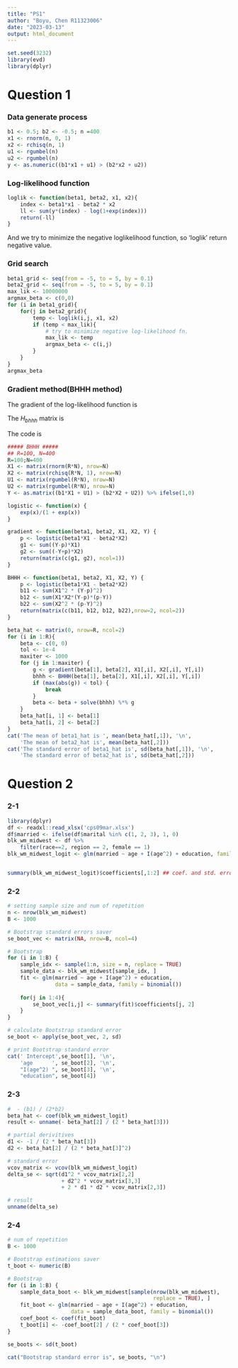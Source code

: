 ```yaml
---
title: "PS1"
author: "Boyu, Chen R11323006"
date: "2023-03-13"
output: html_document
---
```


```r
set.seed(3232)
library(evd)
library(dplyr)
```

# Question 1

### Data generate process

```r
b1 <- 0.5; b2 <- -0.5; n =400
x1 <- rnorm(n, 0, 1)
x2 <- rchisq(n, 1)
u1 <- rgumbel(n)
u2 <- rgumbel(n)
y <- as.numeric((b1*x1 + u1) > (b2*x2 + u2))
```

### Log-likelihood function

```{=tex}
\begin{align*}
& lnL(\beta_1, \beta_2;X_{1i}, X_{2i})\\ 
& = \sum_i[y_i(\beta_1X_{1i}-\beta_2X_{2i})-ln(1+exp(\beta_1X_{1i}-\beta_2X_{2i}))-(1-y_i)ln(1+exp(\beta_1X_{1i}-\beta_2X_{2i}))]\\ 
& =   \sum_i[y_i(\beta_1X_{1i}-\beta_2X_{2i}) - \frac{exp(\beta_1X_{1i}-\beta_2X_{2i})}{1+exp(\beta_1X_{1i}-\beta_2X_{2i})}X_{1i}]
\end{align*}
```

```r
loglik <- function(beta1, beta2, x1, x2){
    index <- beta1*x1 - beta2 * x2
    ll <- sum(y*(index) - log(1+exp(index)))
    return(-ll)
}
```

And we try to minimize the negative loglikelihood function, so 'loglik' return negative value.

### Grid search

```r
beta1_grid <- seq(from = -5, to = 5, by = 0.1)
beta2_grid <- seq(from = -5, to = 5, by = 0.1)
max_lik <- 10000000
argmax_beta <- c(0,0)
for (i in beta1_grid){
    for(j in beta2_grid){
        temp <- loglik(i,j, x1, x2)
        if (temp < max_lik){
            # try to minimize negative log-likelihood fn.
            max_lik <- temp
            argmax_beta <- c(i,j)
        }
    }
}
argmax_beta
```

### Gradient method(BHHH method)

The gradient of the log-likelihood function is 
```{=tex}
\begin{align*}
& \frac{\partial lnL_i}{\partial \beta} = 
\begin{bmatrix}
X_{1i}(y_i-p_i) \\
X_{2i}(p_i-y_i) 
\end{bmatrix}
\end{align*}
```
The $H_{bhhh}$ matrix is 
```{=tex}
\begin{align*}
& H_{bhhh} = \sum_i \frac{\partial lnL_i}{\partial \beta} \frac{\partial lnL_i}{\partial \beta^{'}}= 
\begin{bmatrix}
&\sum_i  X_{1i}^2 (y_i-p_i)^2    & \sum_i -X_{1i}X_{2i}(y_i-p_i)^2 \\
&\sum_i -X_{1i}X_{2i}(y_i-p_i)^2 & \sum_i X_{2i}^2 (p_i-y_i)^2
\end{bmatrix}
\end{align*}
```
The code is 
```r
##### BHHH #####
## R=100, N=400
R=100;N=400
X1 <- matrix(rnorm(R*N), nrow=N)
X2 <- matrix(rchisq(R*N, 1), nrow=N)
U1 <- matrix(rgumbel(R*N), nrow=N)
U2 <- matrix(rgumbel(R*N), nrow=N)
Y <- as.matrix((b1*X1 + U1) > (b2*X2 + U2)) %>% ifelse(1,0)

logistic <- function(x) {
    exp(x)/(1 + exp(x))
}

gradient <- function(beta1, beta2, X1, X2, Y) {
    p <- logistic(beta1*X1 - beta2*X2)
    g1 <- sum((Y-p)*X1)
    g2 <- sum((-Y+p)*X2)
    return(matrix(c(g1, g2), ncol=1))
}

BHHH <- function(beta1, beta2, X1, X2, Y) {
    p <- logistic(beta1*X1 - beta2*X2)
    b11 <- sum(X1^2 * (Y-p)^2)
    b12 <- sum(X1*X2*(Y-p)*(p-Y))
    b22 <- sum(X2^2 * (p-Y)^2)
    return(matrix(c(b11, b12, b12, b22),nrow=2, ncol=2))
}

beta_hat <- matrix(0, nrow=R, ncol=2)
for (i in 1:R){
    beta <- c(0, 0)
    tol <- 1e-4
    maxiter <- 1000
    for (j in 1:maxiter) {
        g <- gradient(beta[1], beta[2], X1[,i], X2[,i], Y[,i])
        bhhh <- BHHH(beta[1], beta[2], X1[,i], X2[,i], Y[,i])
        if (max(abs(g)) < tol) {
            break
        }
        beta <- beta + solve(bhhh) %*% g
    }
    beta_hat[i, 1] <- beta[1]
    beta_hat[i, 2] <- beta[2]
}
cat('The mean of beta1_hat is ', mean(beta_hat[,1]), '\n', 
    'The mean of beta2_hat is', mean(beta_hat[,2]))
cat('The standard error of beta1_hat is', sd(beta_hat[,1]), '\n', 
    'The standard error of beta2_hat is', sd(beta_hat[,2]))
```

# Question 2

### 2-1
```r
library(dplyr)
df <- readxl::read_xlsx('cps09mar.xlsx')
df$married <- ifelse(df$marital %in% c(1, 2, 3), 1, 0)
blk_wm_midwest <- df %>% 
    filter(race==2, region == 2, female == 1)
blk_wm_midwest_logit <- glm(married ~ age + I(age^2) + education, family = binomial, data = blk_wm_midwest)


summary(blk_wm_midwest_logit)$coefficients[,1:2] ## coef. and std. error
```

### 2-2
```r
# setting sample size and num of repetition
n <- nrow(blk_wm_midwest)
B <- 1000

# Bootstrap standard errors saver
se_boot_vec <- matrix(NA, nrow=B, ncol=4)

# Bootstrap
for (i in 1:B) {
    sample_idx <- sample(1:n, size = n, replace = TRUE)
    sample_data <- blk_wm_midwest[sample_idx, ]
    fit <- glm(married ~ age + I(age^2) + education, 
               data = sample_data, family = binomial())
    
    for(j in 1:4){
        se_boot_vec[i,j] <- summary(fit)$coefficients[j, 2]
    }
}

# calculate Bootstrap standard error
se_boot <- apply(se_boot_vec, 2, sd)

# print Bootstrap standard error
cat(' Intercept',se_boot[1], '\n',
    'age      ', se_boot[2], '\n',
    "I(age^2) ", se_boot[3], '\n',
    "education", se_boot[4])
```

### 2-3
```r
#  - (b1) / (2*b2)
beta_hat <- coef(blk_wm_midwest_logit)
result <- unname(- beta_hat[2] / (2 * beta_hat[3]))

# partial derivitives
d1 <- -1 / (2 * beta_hat[3])
d2 <- beta_hat[2] / (2 * beta_hat[3]^2)

# standard error
vcov_matrix <- vcov(blk_wm_midwest_logit)
delta_se <- sqrt(d1^2 * vcov_matrix[2,2] 
                 + d2^2 * vcov_matrix[3,3] 
                 + 2 * d1 * d2 * vcov_matrix[2,3])

# result
unname(delta_se)
```

### 2-4
```r
# num of repetition
B <- 1000

# Bootstrap estimations saver
t_boot <- numeric(B)

# Bootstrap
for (i in 1:B) {
    sample_data_boot <- blk_wm_midwest[sample(nrow(blk_wm_midwest), 
                                              replace = TRUE), ]
    fit_boot <- glm(married ~ age + I(age^2) + education, 
                    data = sample_data_boot, family = binomial())
    coef_boot <- coef(fit_boot)
    t_boot[i] <- -coef_boot[2] / (2 * coef_boot[3])
}

se_boots <- sd(t_boot)

cat("Bootstrap standard error is", se_boots, "\n")
```